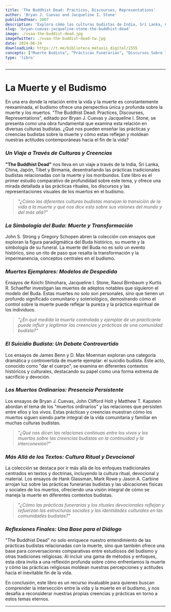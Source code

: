 ```yaml
---
title: 'The Buddhist Dead: Practices, Discourses, Representations'
author: 'Bryan J. Cuevas and Jacqueline I. Stone'
publishedYear: 2007
description: 'Explora cómo las culturas budistas de India, Sri Lanka, China, Japón, Tíbet y Birmania abordan la muerte y los rituales funerarios. Un análisis profundo y comparativo de las prácticas, discursos y representaciones de la muerte en el budismo.'
slug: 'bryan-cuevas-jacqueline-stone-the-buddhist-dead'
image: ./vvaa-the-buddist-dead.jpg
imageTwitter: ./vvaa-the-buddist-dead-tw.jpg
date: 2024-06-24
downloadLink: https://t.me/biblioteca_metaxis_digital/1555
concepts: ["Muerte Budista", "Prácticas Funerarias", "Discursos Sobre la Muerte", "Representaciones Artísticas", "Suicidio Budista", "Bryan J. Cuevas", "Jacqueline I. Stone"]
type: 'libro'
---
```


---

# La Muerte y el Budismo

En una era donde la relación entre la vida y la muerte es constantemente reexaminada, el budismo ofrece una perspectiva única y profunda sobre la muerte y los muertos. "The Buddhist Dead: Practices, Discourses, Representations", editado por Bryan J. Cuevas y Jacqueline I. Stone, se presenta como una obra fundamental que examina esta relación en diversas culturas budistas. ¿Qué nos pueden enseñar las prácticas y creencias budistas sobre la muerte y cómo estas reflejan y moldean nuestras actitudes contemporáneas hacia el fin de la vida?

### _Un Viaje a Través de Culturas y Creencias_

**"The Buddhist Dead"** nos lleva en un viaje a través de la India, Sri Lanka, China, Japón, Tíbet y Birmania, desentrañando las prácticas tradicionales budistas relacionadas con la muerte y los moribundos. Este libro es el primer estudio comparativo de profundidad sobre este tema, y ofrece una mirada detallada a las prácticas rituales, los discursos y las representaciones visuales de los muertos en el budismo.

> *"¿Cómo las diferentes culturas budistas manejan la transición de la vida a la muerte y qué nos dice esto sobre sus visiones del mundo y del más allá?"*

### _La Simbología del Buda: Muerte y Transformación_

John S. Strong y Gregory Schopen abren la colección con ensayos que exploran la figura paradigmática del Buda histórico, su muerte y la simbología de su funeral. La muerte del Buda no es solo un evento histórico, sino un rito de paso que resalta la transformación y la impermanencia, conceptos centrales en el budismo.

### _Muertes Ejemplares: Modelos de Despedida_

Ensayos de Koichi Shinohara, Jacqueline I. Stone, Raoul Birnbaum y Kurtis R. Schaeffer investigan las muertes de adeptos notables que siguieron el modelo del Buda. Estas muertes no solo son personales, sino que tienen un profundo significado comunitario y soteriológico, demostrando cómo el control sobre la muerte puede reflejar la pureza y la práctica espiritual de los individuos.

> *"¿En qué medida la muerte controlada y ejemplar de un practicante puede influir y legitimar las creencias y prácticas de una comunidad budista?"*

### _El Suicidio Budista: Un Debate Controvertido_

Los ensayos de James Benn y D. Max Moerman exploran una categoría dramática y controvertida de muerte ejemplar: el suicidio budista. Este acto, conocido como "dar el cuerpo", se examina en diferentes contextos históricos y culturales, destacando su papel como una forma extrema de sacrificio y devoción.

### _Los Muertos Ordinarios: Presencia Persistente_

Los ensayos de Bryan J. Cuevas, John Clifford Holt y Matthew T. Kapstein abordan el tema de los "muertos ordinarios" y las relaciones que persisten entre ellos y los vivos. Estas prácticas y creencias muestran cómo los muertos siguen siendo parte integral de la vida comunitaria y familiar en muchas culturas budistas.

> *"¿Qué nos dicen las relaciones continuas entre los vivos y los muertos sobre las creencias budistas en la continuidad y la interconexión?"*

### _Más Allá de los Textos: Cultura Ritual y Devocional_

La colección se destaca por ir más allá de los enfoques tradicionales centrados en textos y doctrinas, incluyendo la cultura ritual, devocional y material. Los ensayos de Hank Glassman, Mark Rowe y Jason A. Carbine arrojan luz sobre las prácticas funerarias budistas y las ubicaciones físicas y sociales de los muertos, ofreciendo una visión integral de cómo se maneja la muerte en diferentes contextos budistas.

> *"¿Cómo las prácticas funerarias y los rituales devocionales reflejan y refuerzan las estructuras sociales y las identidades culturales en las comunidades budistas?"*

### _Reflexiones Finales: Una Base para el Diálogo_

"The Buddhist Dead" no solo enriquece nuestro entendimiento de las prácticas budistas relacionadas con la muerte, sino que también ofrece una base para conversaciones comparativas entre estudiosos del budismo y otras tradiciones religiosas. Al incluir una gama de métodos y enfoques, esta obra invita a una reflexión profunda sobre cómo enfrentamos la muerte y cómo las prácticas religiosas moldean nuestras percepciones y actitudes hacia el inevitable fin de la vida.

En conclusión, este libro es un recurso invaluable para quienes buscan comprender la intersección entre la vida y la muerte en el budismo, y nos desafía a reconsiderar nuestras propias creencias y prácticas en torno a estos temas eternos.

---
